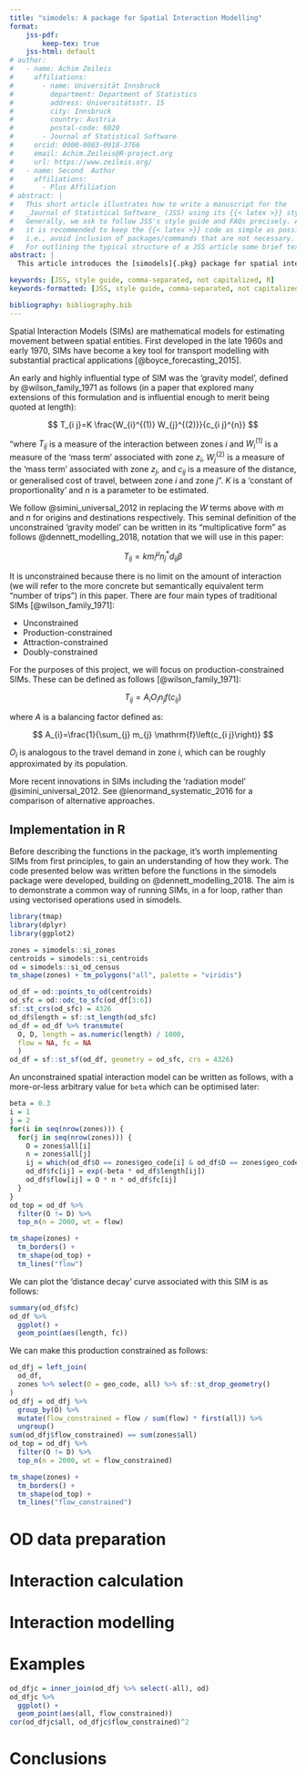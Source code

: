 ```yaml
---
title: "simodels: A package for Spatial Interaction Modelling"
format:
    jss-pdf:
        keep-tex: true
    jss-html: default
# author:
#   - name: Achim Zeileis
#     affiliations:
#       - name: Universität Innsbruck
#         department: Department of Statistics
#         address: Universitätsstr. 15
#         city: Innsbruck
#         country: Austria
#         postal-code: 6020
#       - Journal of Statistical Software
#     orcid: 0000-0003-0918-3766
#     email: Achim.Zeileis@R-project.org
#     url: https://www.zeileis.org/
#   - name: Second  Author
#     affiliations:
#       - Plus Affiliation
# abstract: |
#   This short article illustrates how to write a manuscript for the
#   _Journal of Statistical Software_ (JSS) using its {{< latex >}} style files.
#   Generally, we ask to follow JSS's style guide and FAQs precisely. Also,
#   it is recommended to keep the {{< latex >}} code as simple as possible,
#   i.e., avoid inclusion of packages/commands that are not necessary.
#   For outlining the typical structure of a JSS article some brief text snippets are employed that have been inspired by @ZeileisKleiberJackman2008, discussing count data regression in [R]{.proglang}. Editorial comments and instructions are marked by vertical bars.
abstract: |
  This article introduces the [simodels]{.pkg} package for spatial interaction modelling in R. The package provides functions for estimating spatial interaction models, including unconstrained gravity models and models that are production-, attraction-, or doubly-constrained.

keywords: [JSS, style guide, comma-separated, not capitalized, R]
keywords-formatted: [JSS, style guide, comma-separated, not capitalized, "[R]{.proglang}"]

bibliography: bibliography.bib  
---
```


<!-- ## Introduction: Count data regression in R {#sec-intro}

::: callout
The introduction is in principle "as usual". However, it should usually embed both the implemented *methods* and the *software* into the respective relevant literature. For the latter both competing and complementary software should be discussed (within the same software environment and beyond), bringing out relative (dis)advantages. All software mentioned should be properly `@cited`'d. (See also [Using BibTeX] for more details on {{< bibtex >}}.)

For writing about software JSS requires authors to use the markup `[]{.proglang}` (programming languages and large programmable systems), `[]{.pkg}` (software packages), back ticks like \`code\` for code (functions, commands, arguments, etc.).

If there is such markup in (sub)section titles (as above), a plain text version has to be provided in the {{< latex >}} command as well. Below we also illustrate how abbrevations should be introduced and citation commands can be employed. See the {{< latex >}} code for more details.
:::

Modeling count variables is a common task in economics and the social sciences. The classical Poisson regression model for count data is often of limited use in these disciplines because empirical count data sets typically exhibit overdispersion and/or an excess number of zeros. The former issue can be addressed by extending the plain Poisson regression model in various directions: e.g., using sandwich covariances or estimating an additional dispersion parameter (in a so-called quasi-Poisson model). Another more formal way is to use a negative binomial (NB) regression. All of these models belong to the family of generalized linear models (GLMs). However, although these models typically can capture overdispersion rather well, they are in many applications not sufficient for modeling excess zeros. Since @Mullahy1986 there is increased interest in zero-augmented models that address this issue by a second model component capturing zero counts. An overview of count data models in econometrics, including hurdle and zero-inflated models, is provided in @CameronTrivedi2013.

In [R]{.proglang} @R, GLMs are provided by the model fitting functions [glm]{.fct} in the [stats]{.pkg} package and [glm.nb]{.fct} in the [MASS]{.pkg} package [@VenablesRipley2002] along with associated methods for diagnostics and inference. The manuscript that this document is based on [@ZeileisKleiberJackman2008] then introduced hurdle and zero-inflated count models in the functions [hurdle]{.fct} and [zeroinfl]{.fct} in the [pcsl]{.pkg} package @Jackman2015. Of course, much more software could be discussed here, including (but not limited to) generalized additive models for count data as available in the [R]{.proglang} packages [mgcv]{.pkg} @Wood2006, [gamlss]{.pkg} @StasinopoulosRigby2007, or [VGAM]{.pkg} @Yee2009.

## Models and software {#sec-models}

The basic Poisson regression model for count data is a special case of the GLM framework @McCullaghNelder1989. It describes the dependence of a count response variable $y_i$ ($i = 1, \dots, n$) by assuming a Poisson distribution $y_i \sim \mathrm{Pois}(\mu_i)$. The dependence of the conditional mean $E[y_i \, | \, x_i] = \mu_i$ on the regressors $x_i$ is then specified via a log link and a linear predictor

$$
\log(\mu_i) \quad = \quad x_i^\top \beta,
$$ {#eq-mean}

where the regression coefficients $\beta$ are estimated by maximum likelihood (ML) using the iterative weighted least squares (IWLS) algorithm.

::: callout
TODO: Note that around the equation above there should be no spaces (avoided in the {{< latex >}} code by `%` lines) so that "normal" spacing is used and not a new paragraph started.
:::

[R]{.proglang} provides a very flexible implementation of the general GLM framework in the function [glm]{.fct} @ChambersHastie1992 in the [stats]{.pkg} package. Its most important arguments are

```r
glm(formula, data, subset, na.action, weights, offset,
  family = gaussian, start = NULL, control = glm.control(…),
  model = TRUE, y = TRUE, x = FALSE, …)
```

where `formula` plus `data` is the now standard way of specifying regression relationships in [R]{.proglang}/[S]{.proglang} introduced in @ChambersHastie1992. The remaining arguments in the first line (`subset`, `na.action`, `weights`, and `offset`) are also standard for setting up formula-based regression models in [R]{.proglang}/[S]{.proglang}. The arguments in the second line control aspects specific to GLMs while the arguments in the last line specify which components are returned in the fitted model object (of class [glm]{.class} which inherits from [lm]{.class}). For further arguments to [glm]{.fct} (including alternative specifications of starting values) see `?glm`. For estimating a Poisson model `family = poisson` has to be specified.

::: callout
As the synopsis above is a code listing that is not meant to be executed, one can use either the dedicated `{Code}` environment or a simple `{verbatim}` environment for this. Again, spaces before and after should be avoided.

Finally, there might be a reference to a `{table}` such as @tbl-overview. Usually, these are placed at the top of the page (`[t!]`), centered (`\centering`), with a caption below the table, column headers and captions in sentence style, and if possible avoiding vertical lines.
:::

| Type           | Distribution | Method   | Description                                                                                                                                                                                  |
|---------|---------|---------|-----------------------------------------------|
| GLM            | Poisson      | ML       | Poisson regression: classical GLM, estimated by maximum likelihood (ML)                                                                                                                      |
|                |              | Quasi    | "Quasi-Poisson regression'': same mean function, estimated by quasi-ML (QML) or equivalently generalized estimating equations (GEE), inference adjustment via estimated dispersion parameter |
|                |              | Adjusted | "Adjusted Poisson regression'': same mean function, estimated by QML/GEE, inference adjustment via sandwich covariances                                                                      |
|                | NB           | ML       | NB regression: extended GLM, estimated by ML including additional shape parameter                                                                                                            |
| Zero-augmented | Poisson      | ML       | Zero-inflated Poisson (ZIP), hurdle Poisson                                                                                                                                                  |
|                | NB           | ML       | Zero-inflated NB (ZINB), hurdle NB                                                                                                                                                           |
: Overview of various count regression models. The table is usually placed at the top of the page (`[t!]`), centered (`centering`), has a caption below the table, column headers and captions are in sentence style, and if possible vertical lines should be avoided. {#tbl-overview}

## Illustrations {#sec-illustrations}

For a simple illustration of basic Poisson and NB count regression the
`quine` data from the [MASS]{.pkg} package is used. This provides the number
of `Days` that children were absent from school in Australia in a
particular year, along with several covariates that can be employed as regressors. The data can be loaded by

```R
#| prompt: true
data("quine", package = "MASS")
```
and a basic frequency distribution of the response variable is displayed in
@fig-quine.

:::{.callout}
For code input and output, the style files provide dedicated environments.
Either the "agnostic" `{CodeInput}` and `{CodeOutput}` can be used
or, equivalently, the environments `{Sinput}` and `{Soutput}` as
produced by [Sweave]{.fct} or [knitr]{.pkg} when using the `render_sweave()`
hook. Please make sure that all code is properly spaced, e.g., using
`y = a + b * x` and _not_ `y=a+b*x`. Moreover, code input should use "the usual" command prompt in the respective software system. For
[R]{.proglang} code, the prompt `R> ` should be used with `+  ` as
the continuation prompt. Generally, comments within the code chunks should be
avoided -- and made in the regular {{< latex >}} text instead. Finally, empty lines before and after code input/output should be avoided (see above).
:::

::: {#fig-quine}

![](article-visualization.pdf)

Frequency distribution for number of days absent from school.
:::

As a first model for the `quine` data, we fit the basic Poisson regression
model. (Note that JSS prefers when the second line of code is indented by two
spaces.)

```R
#| prompt: true
m_pois <- glm(Days ~ (Eth + Sex + Age + Lrn)^2, data = quine, family = poisson)
```

To account for potential overdispersion we also consider a negative binomial
GLM.

```R
#| prompt: true
library("MASS")
m_nbin <- glm.nb(Days ~ (Eth + Sex + Age + Lrn)^2, data = quine)
```

In a comparison with the BIC the latter model is clearly preferred.

```R
#| prompt: true
library("MASS")
BIC(m_pois, m_nbin)
```

Hence, the full summary of that model is shown below.

```R
#| prompt: true
summary(m_nbin)
```

## Summary and discussion {#sec-summary}

:::{.callout}

As usual…

:::

## Computational details {.unnumbered}

:::{.callout}

If necessary or useful, information about certain computational details
such as version numbers, operating systems, or compilers could be included
in an unnumbered section. Also, auxiliary packages (say, for visualizations,
maps, tables, …) that are not cited in the main text can be credited here.

:::

The results in this paper were obtained using [R]{.proglang}~3.4.1 with the
[MASS]{.pkg}~7.3.47 package. [R]{.proglang} itself and all packages used are available from the Comprehensive [R]{.proglang} Archive Network (CRAN) at
[https://CRAN.R-project.org/].


## Acknowledgments {.unnumbered}

:::{.callout}

All acknowledgments (note the AE spelling) should be collected in this
unnumbered section before the references. It may contain the usual information
about funding and feedback from colleagues/reviewers/etc. Furthermore,
information such as relative contributions of the authors may be added here
(if any).

:::

## References {.unnumbered}

:::{#refs}

:::

{{< pagebreak >}}

## More technical details {#sec-techdetails .unnumbered}

:::{.callout}

Appendices can be included after the bibliography (with a page break). Each
section within the appendix should have a proper section title (rather than
just _Appendix_).

For more technical style details, please check out JSS's style FAQ at
[https://www.jstatsoft.org/pages/view/style#frequently-asked-questions]
which includes the following topics:

- Title vs. sentence case.
- Graphics formatting.
- Naming conventions.
- Turning JSS manuscripts into [R]{.proglang} package vignettes.
- Trouble shooting.
- Many other potentially helpful details…

:::

## Using BibTeX {#sec-bibtex .unnumbered}

:::{.callout}

References need to be provided in a {{< bibtex >}} file (`.bib`). All
references should be made with `@cite` syntax. This commands yield different
formats of author-year citations and allow to include additional details (e.g.,pages, chapters, \dots) in brackets. In case you are not familiar with these
commands see the JSS style FAQ for details.

Cleaning up {{< bibtex >}} files is a somewhat tedious task -- especially
when acquiring the entries automatically from mixed online sources. However,
it is important that informations are complete and presented in a consistent
style to avoid confusions. JSS requires the following format.

- item JSS-specific markup (`\proglang`, `\pkg`, `\code`) should be used in the references.
- item Titles should be in title case.
- item Journal titles should not be abbreviated and in title case.
- item DOIs should be included where available.
- item Software should be properly cited as well. For [R]{.proglang} packages `citation("pkgname")` typically provides a good starting point.

::: -->


Spatial Interaction Models (SIMs) are mathematical models for estimating movement between spatial entities.
First developed in the late 1960s and early 1970, SIMs have become a key tool for transport modelling with substantial practical applications [@boyce_forecasting_2015].

An early and highly influential type of SIM was the 'gravity model', defined by @wilson_family_1971 as follows (in a paper that explored many extensions of this formulation and is influential enough to merit being quoted at length):

$$
T_{i j}=K \frac{W_{i}^{(1)} W_{j}^{(2)}}{c_{i j}^{n}}
$$

"where $T_{i j}$ is a measure of the interaction between zones $i$ and $W_{i}^{(1)}$ is a measure of the 'mass term' associated with zone $z_i$, $W_{j}^{(2)}$ is a measure of the 'mass term' associated with zone $z_j$, and $c_{ij}$ is a measure of the distance, or generalised cost of travel, between zone $i$ and zone $j$".
$K$ is a 'constant of proportionality' and $n$ is a parameter to be estimated.

We follow @simini_universal_2012 in replacing the $W$ terms above with $m$ and $n$ for origins and destinations respectively.
This seminal definition of the unconstrained 'gravity model' can be written in its "multiplicative form" as follows @dennett_modelling_2018, notation that we will use in this paper:

$$
T_{ij} = k m_i^{\mu} n_j^{*} d_{ij} \beta
$$

It is unconstrained because there is no limit on the amount of interaction (we will refer to the more concrete but semantically equivalent term "number of trips") in this paper.
There are four main types of traditional SIMs  [@wilson_family_1971]:

- Unconstrained
- Production-constrained
- Attraction-constrained
- Doubly-constrained

For the purposes of this project, we will focus on production-constrained SIMs.
These can be defined as follows [@wilson_family_1971]:

$$
T_{ij} = A_iO_in_jf(c_{ij})
$$

where $A$ is a balancing factor defined as:

$$
A_{i}=\frac{1}{\sum_{j} m_{j} \mathrm{f}\left(c_{i j}\right)}
$$

$O_i$ is analogous to the travel demand in zone $i$, which can be roughly approximated by its population.

More recent innovations in SIMs including the 'radiation model' @simini_universal_2012.
See @lenormand_systematic_2016 for a comparison of alternative approaches.

## Implementation in R

Before describing the functions in the package, it's worth implementing SIMs from first principles, to gain an understanding of how they work.
The code presented below was written before the functions in the [simodels]{.pkg} package were developed, building on @dennett_modelling_2018.
The aim is to demonstrate a common way of running SIMs, in a for loop, rather than using vectorised operations used in [simodels]{.pkg}.

```r
library(tmap)
library(dplyr)
library(ggplot2)
```

```r
zones = simodels::si_zones
centroids = simodels::si_centroids
od = simodels::si_od_census
tm_shape(zones) + tm_polygons("all", palette = "viridis")
```

```r
od_df = od::points_to_od(centroids)
od_sfc = od::odc_to_sfc(od_df[3:6])
sf::st_crs(od_sfc) = 4326
od_df$length = sf::st_length(od_sfc)
od_df = od_df %>% transmute(
  O, D, length = as.numeric(length) / 1000,
  flow = NA, fc = NA
  )
od_df = sf::st_sf(od_df, geometry = od_sfc, crs = 4326)
```

An unconstrained spatial interaction model can be written as follows, with a more-or-less arbitrary value for `beta` which can be optimised later:

```r
beta = 0.3
i = 1
j = 2
for(i in seq(nrow(zones))) {
  for(j in seq(nrow(zones))) {
    O = zones$all[i]
    n = zones$all[j]
    ij = which(od_df$O == zones$geo_code[i] & od_df$D == zones$geo_code[j])
    od_df$fc[ij] = exp(-beta * od_df$length[ij])
    od_df$flow[ij] = O * n * od_df$fc[ij]
  }
}
od_top = od_df %>% 
  filter(O != D) %>% 
  top_n(n = 2000, wt = flow)

tm_shape(zones) +
  tm_borders() +
  tm_shape(od_top) +
  tm_lines("flow")
```

We can plot the 'distance decay' curve associated with this SIM is as follows:

```r
summary(od_df$fc)
od_df %>% 
  ggplot() +
  geom_point(aes(length, fc))
```

We can make this production constrained as follows:

```r
od_dfj = left_join(
  od_df,
  zones %>% select(O = geo_code, all) %>% sf::st_drop_geometry()
)
od_dfj = od_dfj %>% 
  group_by(O) %>% 
  mutate(flow_constrained = flow / sum(flow) * first(all)) %>%
  ungroup()
sum(od_dfj$flow_constrained) == sum(zones$all)
od_top = od_dfj %>% 
  filter(O != D) %>% 
  top_n(n = 2000, wt = flow_constrained)

tm_shape(zones) +
  tm_borders() +
  tm_shape(od_top) +
  tm_lines("flow_constrained")
```

# OD data preparation

# Interaction calculation

# Interaction modelling

# Examples

```r
od_dfjc = inner_join(od_dfj %>% select(-all), od)
od_dfjc %>% 
  ggplot() +
  geom_point(aes(all, flow_constrained))
cor(od_dfjc$all, od_dfjc$flow_constrained)^2
```

# Conclusions